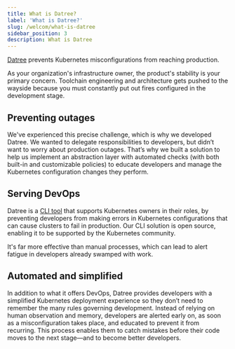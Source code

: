 ```yaml
---
title: What is Datree?
label: 'What is Datree?'
slug: /welcom/what-is-datree
sidebar_position: 3
description: What is Datree
---
```


[Datree](https://www.datree.io/) prevents Kubernetes misconfigurations from reaching production.

As your organization's infrastructure owner, the product's stability is your primary concern. Toolchain engineering and architecture gets pushed to the wayside because you must constantly put out fires configured in the development stage.

## Preventing outages

We've experienced this precise challenge, which is why we developed Datree. We wanted to delegate responsibilities to developers, but didn’t want to worry about production outages. That’s why we built a solution to help us implement an abstraction layer with automated checks (with both built-in and customizable policies) to educate developers and manage the Kubernetes configuration changes they perform.

## Serving DevOps

Datree is a [CLI tool](/cli-options) that supports Kubernetes owners in their roles, by preventing developers from making errors in Kubernetes configurations that can cause clusters to fail in production. Our CLI solution is open source, enabling it to be supported by the Kubernetes community.

It's far more effective than manual processes, which can lead to alert fatigue in developers already swamped with work.

## Automated and simplified

In addition to what it offers DevOps, Datree provides developers with a simplified Kubernetes deployment experience so they don’t need to remember the many rules governing development. Instead of relying on human observation and memory, developers are alerted early on, as soon as a misconfiguration takes place, and educated to prevent it from recurring. This process enables them to catch mistakes before their code moves to the next stage—and to become better developers.

<img src='/img//welcome/what-is-datree/what.png' alt='' />
